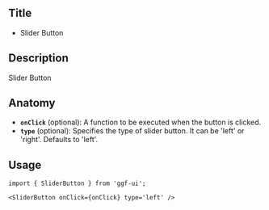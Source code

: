 ## Title

- Slider Button

## Description

Slider Button

## Anatomy

- **`onClick`** (optional): A function to be executed when the button is clicked.
- **`type`** (optional): Specifies the type of slider button. It can be 'left' or 'right'. Defaults to 'left'.

## Usage

```tsx
import { SliderButton } from 'ggf-ui';
```

```tsx
<SliderButton onClick={onClick} type='left' />
```
